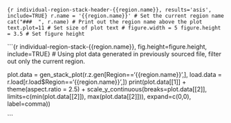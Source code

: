 
```{r individual-region-stack-header-{{region.name}}, results='asis', include=TRUE}
r.name = '{{region.name}}' # Set the current region name
cat("###  ", r.name) # Print out the region name above the plot
text.plot=11 # Set size of plot text
# figure.width = 5
figure.height = 3.5 # Set figure height
```

```{r individual-region-stack-{{region.name}}, fig.height=figure.height, include=TRUE}
# Using plot data generated in previously sourced file, filter out only the current region.

plot.data = gen_stack_plot(r.z.gen[Region=='{{region.name}}',], load.data = r.load[r.load$Region=='{{region.name}}',])
print(plot.data[[1]] + theme(aspect.ratio = 2.5) +
      scale_y_continuous(breaks=plot.data[[2]], limits=c(min(plot.data[[2]]), max(plot.data[[2]])), 
                         expand=c(0,0), label=comma))

```
